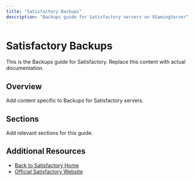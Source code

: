 ```yaml
---
title: "Satisfactory Backups"
description: "Backups guide for Satisfactory servers on XGamingServer"
---
```


# Satisfactory Backups

This is the Backups guide for Satisfactory. Replace this content with actual documentation.

## Overview

Add content specific to Backups for Satisfactory servers.

## Sections

Add relevant sections for this guide.

## Additional Resources

- [Back to Satisfactory Home](./index)
- [Official Satisfactory Website](https://example.com)
